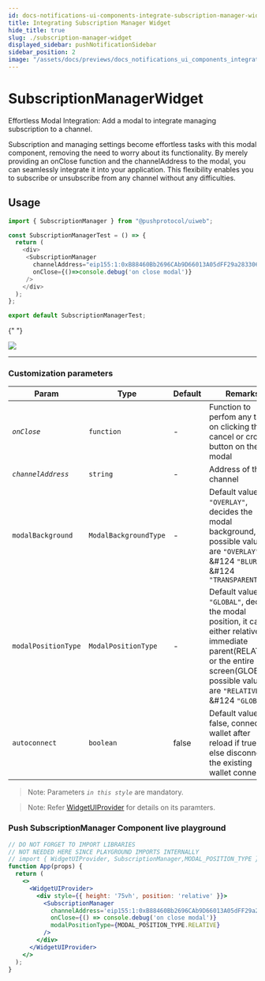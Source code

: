 ```yaml
---
id: docs-notifications-ui-components-integrate-subscription-manager-widget
title: Integrating Subscription Manager Widget
hide_title: true
slug: ./subscription-manager-widget
displayed_sidebar: pushNotificationSidebar
sidebar_position: 2
image: "/assets/docs/previews/docs_notifications_ui_components_integrate_subscription_manager_widget--integrating_subscription_manager_widget.png"
---
```


# SubscriptionManagerWidget

Effortless Modal Integration: Add a modal to integrate managing subscription to a channel.

Subscription and managing settings become effortless tasks with this modal component, removing the need to worry about its functionality. By merely providing an onClose function and the channelAddress to the modal, you can seamlessly integrate it into your application. This flexibility enables you to subscribe or unsubscribe from any channel without any difficulties.

<head>
  <title>SubscriptionManager | Push Notifications | Push Documentation</title>
</head>


## Usage

<Tabs className="codetabs" groupId="code-examples">
  <TabItem  value="react" attributes={{className: "codetab react"}} default>

```typescript
import { SubscriptionManager } from "@pushprotocol/uiweb";

const SubscriptionManagerTest = () => {
  return (
    <div>
     <SubscriptionManager
       channelAddress="eip155:1:0xB88460Bb2696CAb9D66013A05dFF29a28330689D"
       onClose={()=>console.debug('on close modal')}
     />
    </div>
  );
};

export default SubscriptionManagerTest;
```

{" "}

<ModalContainer>
  <img
    src={
      require('/static/assets/docs/notifications/widgets/integrate-subscription-manager-widget.png')
        .default
    }
  />
</ModalContainer>

  </TabItem>
</Tabs>

---

### Customization parameters

| Param               | Type                  | Default | Remarks                                                                                                                                                                                          |
| ------------------- | --------------------- | ------- | ------------------------------------------------------------------------------------------------------------------------------------------------------------------------------------------------ |
| _`onClose`_         | `function`            | -       | Function to perfom any task on clicking the cancel or cross button on the modal                                                                                                                  |
| _`channelAddress`_  | `string`              | -       | Address of the channel                                                                                                                                                                           |
| `modalBackground`   | `ModalBackgroundType` | -       | Default value is `"OVERLAY"`, decides the modal background, possible values are `"OVERLAY"` &#124 `"BLUR"` &#124 `"TRANSPARENT"`                                                                 |
| `modalPositionType` | `ModalPositionType`   | -       | Default value is `"GLOBAL"`, decides the modal position, it can be either relative to immediate parent(RELATIVE) or the entire screen(GLOBAL), possible values are `"RELATIVE"` &#124 `"GLOBAL"` |
| `autoconnect`       | `boolean`             | false   | Default value is false, connects to wallet after reload if true, or else disconnects the existing wallet connection                                                                              |

> Note: Parameters _`in this style`_ are mandatory.

> Note: Refer [WidgetUIProvider](/docs/notifications/ui-components/WidgetUIProvider/) for details on its paramters.

### Push SubscriptionManager Component live playground

```jsx live
// DO NOT FORGET TO IMPORT LIBRARIES
// NOT NEEDED HERE SINCE PLAYGROUND IMPORTS INTERNALLY
// import { WidgetUIProvider, SubscriptionManager,MODAL_POSITION_TYPE } from @pushprotocol/uiweb;
function App(props) {
  return (
    <>
      <WidgetUIProvider>
        <div style={{ height: '75vh', position: 'relative' }}>
          <SubscriptionManager
            channelAddress='eip155:1:0xB88460Bb2696CAb9D66013A05dFF29a28330689D'
            onClose={() => console.debug('on close modal')}
            modalPositionType={MODAL_POSITION_TYPE.RELATIVE}
          />
        </div>
      </WidgetUIProvider>
    </>
  );
}
```
